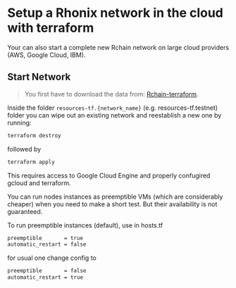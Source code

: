 # Setup a Rhonix network in the cloud with terraform

Your can also start a complete new Rchain network on large cloud providers (AWS, Google Cloud, IBM).

## Start Network

> You first have to download the data from: [Rchain-terraform](https://github.com/rchain/rchain-testnet-node).

Inside the folder `resources-tf.{network_name}` (e.g. resources-tf.testnet) folder you can wipe out an existing network and reestablish a new one by running:

```bash
terraform destroy
```

followed by

```bash
terraform apply
```

This requires access to Google Cloud Engine and properly confugired gcloud and terraform.

You can run nodes instances as preemptible VMs (which are considerably cheaper) when you need to make a short test.
But their availability is not guaranteed.

To run preemptible instances (default), use in hosts.tf

```bash
preemptible       = true
automatic_restart = false
```

for usual one change config to

```bash
preemptible       = false
automatic_restart = true
```
